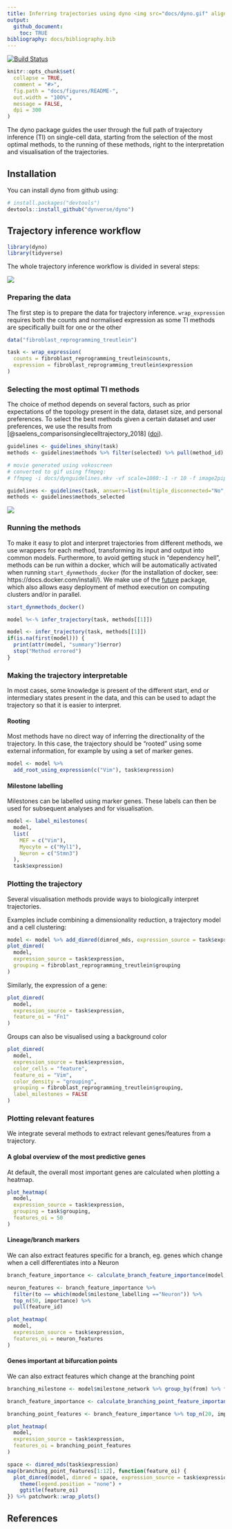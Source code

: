 ```yaml
---
title: Inferring trajectories using dyno <img src="docs/dyno.gif" align="right" />
output: 
  github_document:
    toc: TRUE
bibliography: docs/bibliography.bib
---
```


<!-- README.md is generated from README.Rmd. Please edit that file -->

[![Build Status](https://api.travis-ci.org/dynverse/dyno.svg)](https://travis-ci.org/dynverse/dyno)

```r
knitr::opts_chunk$set(
  collapse = TRUE,
  comment = "#>",
  fig.path = "docs/figures/README-",
  out.width = "100%",
  message = FALSE,
  dpi = 300
)
```

The dyno package guides the user through the full path of trajectory inference (TI) on single-cell data, starting from the selection of the most optimal methods, to the running of these methods, right to the interpretation and visualisation of the trajectories.

## Installation

You can install dyno from github using:

``` r
# install.packages("devtools")
devtools::install_github("dynverse/dyno")
```

## Trajectory inference workflow
```r
library(dyno)
library(tidyverse)
```

The whole trajectory inference workflow is divided in several steps:

![](docs/figures/toolkit.png)

### Preparing the data

The first step is to prepare the data for trajectory inference. `wrap_expression` requires both the counts and normalised expression as some TI methods are specifically built for one or the other

```r
data("fibroblast_reprogramming_treutlein")

task <- wrap_expression(
  counts = fibroblast_reprogramming_treutlein$counts,
  expression = fibroblast_reprogramming_treutlein$expression
)
```


### Selecting the most optimal TI methods

The choice of method depends on several factors, such as prior expectations of the topology present in the data, dataset size, and personal preferences. To select the best methods given a certain dataset and user preferences, we use the results from [@saelens_comparisonsinglecelltrajectory_2018] ([doi](https://doi.org/10.1101/276907)).

``` r
guidelines <- guidelines_shiny(task)
methods <- guidelines$methods %>% filter(selected) %>% pull(method_id) %>% first()
```

```r
# movie generated using vokoscreen
# converted to gif using ffmpeg:
# ffmpeg -i docs/dynguidelines.mkv -vf scale=1080:-1 -r 10 -f image2pipe -vcodec ppm - | convert -delay 10 -loop 0 -layers OptimizeFrame -fuzz 10% - docs/dynguidelines.gif

guidelines <- guidelines(task, answers=list(multiple_disconnected="No", expect_topology="Yes", expected_topology="bifurcation"))
methods <- guidelines$methods_selected
```

![](docs/dynguidelines.gif)

### Running the methods

To make it easy to plot and interpret trajectories from different methods, we use wrappers for each method, transforming its input and output into common models. Furthermore, to avoid getting stuck in "dependency hell", methods can be run within a docker, which will be automatically activated when running `start_dynmethods_docker` (for the installation of docker, see: https://docs.docker.com/install/). We make use of the [future](https://github.com/HenrikBengtsson/future) package, which also allows easy deployment of method execution on computing clusters and/or in parallel.

``` r
start_dynmethods_docker()

model %<-% infer_trajectory(task, methods[[1]])
```

```r
model <- infer_trajectory(task, methods[[1]])
if(is.na(first(model))) {
  print(attr(model, "summary")$error)
  stop("Method errored")
}
```


### Making the trajectory interpretable

In most cases, some knowledge is present of the different start, end or intermediary states present in the data, and this can be used to adapt the trajectory so that it is easier to interpret.

#### Rooting
Most methods have no direct way of inferring the directionality of the trajectory. In this case, the trajectory should be "rooted" using some external information, for example by using a set of marker genes.
```r
model <- model %>% 
  add_root_using_expression(c("Vim"), task$expression)
```

#### Milestone labelling

Milestones can be labelled using marker genes. These labels can then be used for subsequent analyses and for visualisation.

```r
model <- label_milestones(
  model,
  list(
    MEF = c("Vim"),
    Myocyte = c("Myl1"),
    Neuron = c("Stmn3")
  ),
  task$expression)
```

### Plotting the trajectory

Several visualisation methods provide ways to biologically interpret trajectories. 

Examples include combining a dimensionality reduction, a trajectory model and a cell clustering:
```r
model <- model %>% add_dimred(dimred_mds, expression_source = task$expression)
plot_dimred(
  model, 
  expression_source = task$expression, 
  grouping = fibroblast_reprogramming_treutlein$grouping
)
```

Similarly, the expression of a gene:
```r
plot_dimred(
  model, 
  expression_source = task$expression,
  feature_oi = "Fn1"
)
```

Groups can also be visualised using a background color
```r
plot_dimred(
  model, 
  expression_source = task$expression, 
  color_cells = "feature",
  feature_oi = "Vim",
  color_density = "grouping",
  grouping = fibroblast_reprogramming_treutlein$grouping,
  label_milestones = FALSE
)
```



### Plotting relevant features

We integrate several methods to extract relevant genes/features from a trajectory.

#### A global overview of the most predictive genes

At default, the overall most important genes are calculated when plotting a heatmap.

```r
plot_heatmap(
  model,
  expression_source = task$expression,
  grouping = task$grouping,
  features_oi = 50
)
```

#### Lineage/branch markers

We can also extract features specific for a branch, eg. genes which change when a cell differentiates into a Neuron

```r
branch_feature_importance <- calculate_branch_feature_importance(model, expression_source=task$expression)

neuron_features <- branch_feature_importance %>% 
  filter(to == which(model$milestone_labelling =="Neuron")) %>% 
  top_n(50, importance) %>% 
  pull(feature_id)
```

```r
plot_heatmap(
  model, 
  expression_source = task$expression, 
  features_oi = neuron_features
)
```


#### Genes important at bifurcation points

We can also extract features which change at the branching point

```r
branching_milestone <- model$milestone_network %>% group_by(from) %>% filter(n() > 1) %>% pull(from) %>% first()

branch_feature_importance <- calculate_branching_point_feature_importance(model, expression_source=task$expression, milestones_oi = branching_milestone)

branching_point_features <- branch_feature_importance %>% top_n(20, importance) %>% pull(feature_id)

plot_heatmap(
  model,
  expression_source = task$expression,
  features_oi = branching_point_features
)
```

```r
space <- dimred_mds(task$expression)
map(branching_point_features[1:12], function(feature_oi) {
  plot_dimred(model, dimred = space, expression_source = task$expression, feature_oi = feature_oi, label_milestones = FALSE) +
    theme(legend.position = "none") +
    ggtitle(feature_oi)
}) %>% patchwork::wrap_plots()
```

## References
